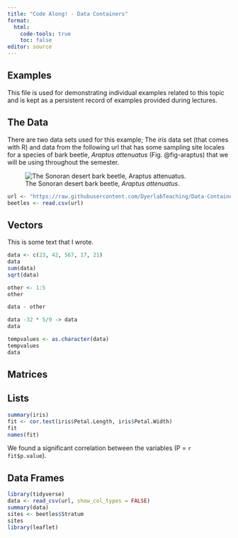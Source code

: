 ```yaml
---
title: "Code Along! - Data Containers"
format: 
  html:
    code-tools: true
    toc: false
editor: source
---
```


## Examples

This file is used for demonstrating individual examples related to this topic and is kept as a persistent record of examples provided during lectures.

## The Data

There are two data sets used for this example; The *iris* data set (that comes with R) and data from the following url that has some sampling site locales for a species of bark beetle, *Araptus attenuatus* (Fig. @fig-araptus) that we will be using throughout the semester.

![The Sonoran desert bark beetle, *Araptus attenuatus*.](media/beetles.png){#fig-araptus}

```r
url <- "https://raw.githubusercontent.com/DyerlabTeaching/Data-Containers/main/data/arapat.csv"
beetles <- read.csv(url)
```

## Vectors

This is some text that I wrote.
```r
data <- c(23, 42, 567, 17, 21)
data
sum(data)
sqrt(data)

other <- 1:5
other

data - other

data -32 * 5/9 -> data
data

tempvalues <- as.character(data)
tempvalues
data
```

## Matrices





## Lists

```r
summary(iris)
fit <- cor.test(iris$Petal.Length, iris$Petal.Width)
fit
names(fit)
```

We found a significant correlation between the variables (P = `r fit$p.value`).



## Data Frames

```r
library(tidyverse)
data <- read_csv(url, show_col_types = FALSE)
summary(data)
sites <- beetles$Stratum
sites
library(leaflet)



```





